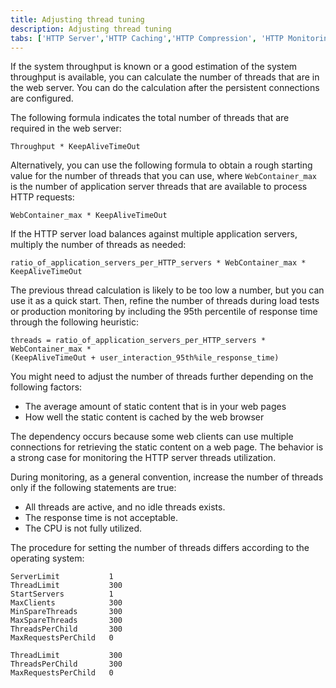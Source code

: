 ```yaml
---
title: Adjusting thread tuning
description: Adjusting thread tuning
tabs: ['HTTP Server','HTTP Caching','HTTP Compression', 'HTTP Monitoring', 'Persistent Connections','Thread Tuning']
---
```


If the system throughput is known or a good estimation of the system throughput is available, you can calculate
the number of threads that are in the web server. You can do the calculation after the persistent connections are configured.

The following formula indicates the total number of threads that are required in the web server:

```
Throughput * KeepAliveTimeOut
```

Alternatively, you can use the following formula to obtain a rough starting value for the number of threads
that you can use, where `WebContainer_max` is the number of application server threads that are available to process HTTP requests:

```
WebContainer_max * KeepAliveTimeOut
```

If the HTTP server load balances against multiple application servers, multiply the number of threads as needed:

```
ratio_of_application_servers_per_HTTP_servers * WebContainer_max * KeepAliveTimeOut
```

The previous thread calculation is likely to be too low a number, but you can use it as a quick start. Then,
refine the number of threads during load tests or production monitoring by including the 95th percentile of response time through the following heuristic:

```
threads = ratio_of_application_servers_per_HTTP_servers * WebContainer_max *
(KeepAliveTimeOut + user_interaction_95th%ile_response_time)
```

You might need to adjust the number of threads further depending on the following factors:

* The average amount of static content that is in your web pages
* How well the static content is cached by the web browser

The dependency occurs because some web clients can use multiple connections for retrieving the static content on a web page.
The behavior is a strong case for monitoring the HTTP server threads utilization.

During monitoring, as a general convention, increase the number of threads only if the following statements are true:

* All threads are active, and no idle threads exists.
* The response time is not acceptable.
* The CPU is not fully utilized.

The procedure for setting the number of threads differs according to the operating system:

<Tabs>

<Tab label="Unix/Linux">
<Row>
<Column>

```
ServerLimit           1
ThreadLimit           300
StartServers          1
MaxClients            300
MinSpareThreads       300
MaxSpareThreads       300
ThreadsPerChild       300
MaxRequestsPerChild   0
```

</Column>
</Row>
</Tab>

<Tab label="Windows">
<Row>
<Column>

```
ThreadLimit           300
ThreadsPerChild       300
MaxRequestsPerChild   0
```

</Column>
</Row>
</Tab>

</Tabs>
